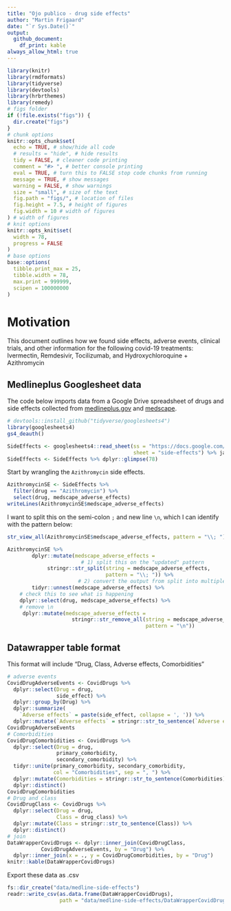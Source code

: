 ```yaml
---
title: "Ojo publico - drug side effects"
author: "Martin Frigaard"
date: "`r Sys.Date()`"
output: 
  github_document: 
    df_print: kable
always_allow_html: true
---
```


```r
library(knitr)
library(rmdformats)
library(tidyverse)
library(devtools)
library(hrbrthemes)
library(remedy)
# figs folder
if (!file.exists("figs")) {
  dir.create("figs")
}
# chunk options
knitr::opts_chunk$set(
  echo = TRUE, # show/hide all code
  # results = "hide", # hide results
  tidy = FALSE, # cleaner code printing
  comment = "#> ", # better console printing
  eval = TRUE, # turn this to FALSE stop code chunks from running
  message = TRUE, # show messages
  warning = FALSE, # show warnings
  size = "small", # size of the text
  fig.path = "figs/", # location of files
  fig.height = 7.5, # height of figures
  fig.width = 10 # width of figures
) # width of figures
# knit options
knitr::opts_knit$set(
  width = 78,
  progress = FALSE
)
# base options
base::options(
  tibble.print_max = 25,
  tibble.width = 78,
  max.print = 999999,
  scipen = 100000000
)
```

# Motivation

This document outlines how we found side effects, adverse events, clinical trials, and other information for the following covid-19 treatments: Ivermectin, Remdesivir, Tocilizumab, and Hydroxychloroquine + Azithromycin

## Medlineplus Googlesheet data

The code below imports data from a Google Drive spreadsheet of drugs and side effects collected from [medlineplus.gov](https://medlineplus.gov/druginformation.html) and [medscape](https://reference.medscape.com/).

```r
# devtools::install_github("tidyverse/googlesheets4")
library(googlesheets4)
gs4_deauth()
```

```r
SideEffects <- googlesheets4::read_sheet(ss = "https://docs.google.com/spreadsheets/d/12_4fGi2UNnnMiWvhn8VNTGi0mXhl5bf_h1Swo8xG2Sc/edit#gid=0", 
                                         sheet = "side-effects") %>% janitor::clean_names()
SideEffects <- SideEffects %>% dplyr::glimpse(78)
```

Start by wrangling the `Azithromycin` side effects. 

```r
AzithromycinSE <- SideEffects %>% 
  filter(drug == "Azithromycin") %>% 
  select(drug, medscape_adverse_effects)
writeLines(AzithromycinSE$medscape_adverse_effects)
```

I want to split this on the semi-colon `;` and new line `\n`, which I can identify with the pattern below:

```r
str_view_all(AzithromycinSE$medscape_adverse_effects, pattern = "\\; ")
```


```r
AzithromycinSE %>%  
        dplyr::mutate(medscape_adverse_effects = 
                        # 1) split this on the "updated" pattern
             stringr::str_split(string = medscape_adverse_effects, 
                                pattern = "\\; ")) %>% 
                       # 2) convert the output from split into multiple rows
        tidyr::unnest(medscape_adverse_effects) %>% 
    # check this to see what is happening 
    dplyr::select(drug, medscape_adverse_effects) %>% 
    # remove \n
     dplyr::mutate(medscape_adverse_effects = 
                     stringr::str_remove_all(string = medscape_adverse_effects, 
                                             pattern = "\n"))
```


## Datawrapper table format

This format will include "Drug, Class, Adverse effects, Comorbidities"

```r
# adverse events
CovidDrugAdverseEvents <- CovidDrugs %>%
  dplyr::select(Drug = drug, 
                side_effect) %>% 
  dplyr::group_by(Drug) %>%
  dplyr::summarize(
    `Adverse effects` = paste(side_effect, collapse = ', ')) %>% 
  dplyr::mutate(`Adverse effects` = stringr::str_to_sentence(`Adverse effects`))
CovidDrugAdverseEvents
# Comorbidities
CovidDrugComorbidities <- CovidDrugs %>% 
  dplyr::select(Drug = drug, 
                primary_comorbidity, 
                secondary_comorbidity) %>% 
  tidyr::unite(primary_comorbidity, secondary_comorbidity, 
               col = "Comorbidities", sep = ", ") %>% 
  dplyr::mutate(Comorbidities = stringr::str_to_sentence(Comorbidities)) %>%
  dplyr::distinct() 
CovidDrugComorbidities
# Drug and class
CovidDrugClass <- CovidDrugs %>% 
  dplyr::select(Drug = drug, 
                Class = drug_class) %>% 
  dplyr::mutate(Class = stringr::str_to_sentence(Class)) %>%
  dplyr::distinct()
# join
DataWrapperCovidDrugs <- dplyr::inner_join(CovidDrugClass, 
           CovidDrugAdverseEvents, by = "Drug") %>% 
  dplyr::inner_join(x = ., y = CovidDrugComorbidities, by = "Drug")
knitr::kable(DataWrapperCovidDrugs)
```

Export these data as .csv

```r
fs::dir_create("data/medline-side-effects")
readr::write_csv(as.data.frame(DataWrapperCovidDrugs), 
                 path = "data/medline-side-effects/DataWrapperCovidDrugs.csv")
```

